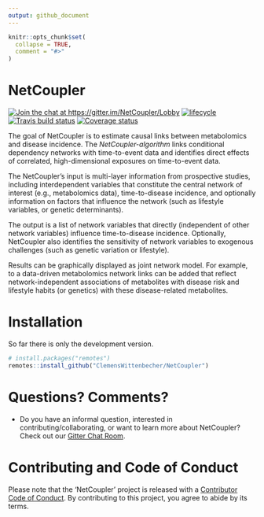 ```yaml
---
output: github_document
---
```


<!-- README.md is generated from README.Rmd. Please edit that file -->

```r
knitr::opts_chunk$set(
  collapse = TRUE,
  comment = "#>"
)
```

# NetCoupler

[![Join the chat at https://gitter.im/NetCoupler/Lobby](https://badges.gitter.im/NetCoupler/Lobby.svg)](https://gitter.im/NetCoupler/Lobby)
[![lifecycle](https://img.shields.io/badge/lifecycle-experimental-orange.svg)](https://www.tidyverse.org/lifecycle/#experimental)
[![Travis build status](https://travis-ci.org/ClemensWittenbecher/NetCoupler.svg?branch=master)](https://travis-ci.org/ClemensWittenbecher/NetCoupler)
[![Coverage status](https://codecov.io/gh/ClemensWittenbecher/NetCoupler/branch/master/graph/badge.svg)](https://codecov.io/github/ClemensWittenbecher/NetCoupler?branch=master)

The goal of NetCoupler is to estimate causal links between metabolomics and
disease incidence. The *NetCoupler-algorithm* links conditional dependency
networks with time-to-event data and identifies direct effects of correlated,
high-dimensional exposures on time-to-event data.

The NetCoupler's input is multi-layer information from prospective studies,
including interdependent variables that constitute the central network of
interest (e.g., metabolomics data), time-to-disease incidence, and optionally
information on factors that influence the network (such as lifestyle variables,
or genetic determinants).

The output is a list of network variables that directly (independent of other
network variables) influence time-to-disease incidence. Optionally, NetCoupler
also identifies the sensitivity of network variables to exogenous challenges
(such as genetic variation or lifestyle).

Results can be graphically displayed as joint network model. For example, to a
data-driven metabolomics network links can be added that reflect
network-independent associations of metabolites with disease risk and lifestyle
habits (or genetics) with these disease-related metabolites.

# Installation

So far there is only the development version.

```r
# install.packages("remotes")
remotes::install_github("ClemensWittenbecher/NetCoupler")
```

# Questions? Comments?

- Do you have an informal question, interested in contributing/collaborating, or
want to learn more about NetCoupler? Check out our 
[Gitter Chat Room](https://gitter.im/NetCoupler/Lobby).

# Contributing and Code of Conduct

Please note that the 'NetCoupler' project is released with a
[Contributor Code of Conduct](CODE_OF_CONDUCT.md).
By contributing to this project, you agree to abide by its terms.

